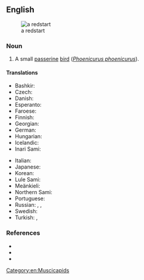 ==English==
[[File:Phoenicurus_phoenicurus_San_Michele_all'Adige.jpg|thumb|a redstart]]

===Noun===
{{en-noun}}

# A small [[passerine]] [[bird]] (''[[Phoenicurus phoenicurus]]'').

====Translations====
{{trans-top|Phoenicurus phoenicurus}}
* Bashkir: {{t|ba|утҡойроҡ|sc=Cyrl}}
* Czech: {{t|cs|rehek zahradní|m}}
* Danish: {{t+|da|rødstjert|c}}
* Esperanto: {{t|eo|ĝardenruĝvostulo}}
* Faroese: {{t|fo|velreyði|m}}
* Finnish: {{t+|fi|leppälintu}}
* Georgian: {{t|ka|ჩვეულებრივი ბოლოცეცხლა}}
* German: {{t|de|Gartenrotschwanz|m}}
* Hungarian: {{t|hu|kerti rozsdafarkú}}
* Icelandic: {{t+|is|garðaskotta|f}}
* Inari Sami: {{t|smn|leibiloddááš}}
{{trans-mid}}
* Italian: {{t|it|codirosso|m}}
* Japanese: {{t|ja|シロビタイジョウビタキ|tr=shirobitaijoubitaki}}
* Korean: {{t|ko|서양딱새}}
* Lule Sami: {{t|smj|liejbbelådde}}
* Meänkieli: {{t|fit|uulintu}}
* Northern Sami: {{t|se|leaibeloddi}}
* Portuguese: {{t|pt|rabirruivo-de-testa-branca|m}}
* Russian: {{t|ru|обыкнове́нная горихво́стка|f}}, {{t|ru|садо́вая горихво́стка|f}}, {{t|ru|горихво́стка-лысу́шка|f}}
* Swedish: {{t+|sv|rödstjärt|c}}
* Turkish: {{t+|tr|bayağı kızılkuyruk}}, {{t+|tr|kızılkuyruk}}
{{trans-bottom}}

===References===
* {{pedia}}
* {{specieslite|i=1|Phoenicurus}}
* {{comcatlite|i=1|Phoenicurus}}

[[Category:en:Muscicapids]]